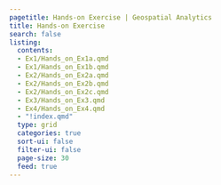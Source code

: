 ```yaml
---
pagetitle: Hands-on Exercise | Geospatial Analytics
title: Hands-on Exercise
search: false
listing:
  contents: 
  - Ex1/Hands_on_Ex1a.qmd
  - Ex1/Hands_on_Ex1b.qmd
  - Ex2/Hands_on_Ex2a.qmd
  - Ex2/Hands_on_Ex2b.qmd
  - Ex2/Hands_on_Ex2c.qmd
  - Ex3/Hands_on_Ex3.qmd
  - Ex4/Hands_on_Ex4.qmd
  - "!index.qmd"
  type: grid
  categories: true
  sort-ui: false
  filter-ui: false
  page-size: 30
  feed: true
---
```

